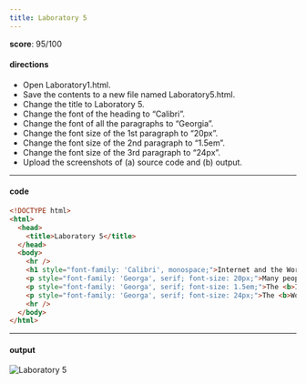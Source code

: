 ```yaml
---
title: Laboratory 5
---
```


**score**: 95/100

#### directions

- Open Laboratory1.html.
- Save the contents to a new file named Laboratory5.html.
- Change the title to Laboratory 5.
- Change the font of the heading to “Calibri”.
- Change the font of all the paragraphs to “Georgia”.
- Change the font size of the 1st paragraph to “20px”.
- Change the font size of the 2nd paragraph to “1.5em”.
- Change the font size of the 3rd paragraph to “24px”.
- Upload the screenshots of (a) source code and (b) output.

---

#### code

```html
<!DOCTYPE html>
<html>
  <head>
    <title>Laboratory 5</title>
  </head>
  <body>
    <hr />
    <h1 style="font-family: 'Calibri', monospace;">Internet and the World Wide Web</h1>
    <p style="font-family: 'Georga', serif; font-size: 20px;">Many people use the terms <b>Internet</b> and the <b>World Wide Web</b> interchangeably, but in fact, the two terms are not synonymous. The internet and the Web are two separated but related things.</p>
    <p style="font-family: 'Georga', serif; font-size: 1.5em;">The <b>Internet</b> is massive network of networks, a networking infrastracture. It connects millions of computers together globally, forming a network in which any computer can communicate with other computers as long as they are both connected to the internet. Information can travel via the internet via a variety of languages called <i>"Protocols"</i>.</p>
    <p style="font-family: 'Georga', serif; font-size: 24px;">The <b>World Wide Web</b> or simply <i>"Web"</i>, is a way of accessing information over the medium of the internet. It is an information-sharing model that is built on top of the internet. The Web use the <b>HTTP protocol</b>, only one of the languages spoken over the internet, to transmit data.</p>
    <hr />
  </body>
</html>
```

---

#### output

<Image src="/01/lab5.png" alt="Laboratory 5" width={1704} height={1018} />
